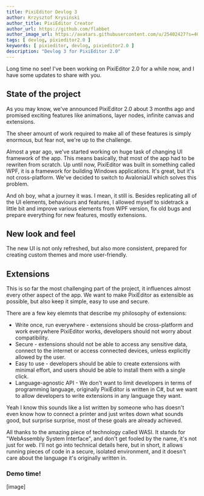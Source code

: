 ```yaml
---
title: PixiEditor Devlog 3
author: Krzysztof Krysiński
author_title: PixiEditor Creator
author_url: https://github.com/flabbet
author_image_url: https://avatars.githubusercontent.com/u/25402427?s=400&v=4
tags: [ devlog, pixieditor2.0 ]
keywords: [ pixieditor, devlog, pixieditor2.0 ]
description: "Devlog 3 for PixiEditor 2.0"
---
```


Long time no see! I've been working on PixiEditor 2.0 for a while now, and I have some updates to share with you.

## State of the project

As you may know, we've announced PixiEditor 2.0 about 3 months ago and promised exciting features like animations, layer nodes, infinite canvas and extensions.

The sheer amount of work required to make all of these features is simply enormous, but fear not, we're up to the challenge.

Almost a year ago, we've started working on huge task of changing UI framework of the app. This means basically, that most of the app had to be rewriten from scratch.
Up until now, PixiEditor was built in something called WPF, it is a framework for building Windows applications. It's great, but it's not cross-platform. We've decided to switch to AvaloniaUI which solves this problem.

And oh boy, what a journey it was. I mean, it still is. Besides replicating all of the UI elements, behaviours and features, I allowed myself to 
sidetrack a little bit and improve various elements from WPF version, fix old bugs and prepare everything for new features, mostly extensions.

## New look and feel

The new UI is not only refreshed, but also more consistent, prepared for creating custom themes and more user-friendly.

## Extensions

This is so far the most challenging part of the project, it influences almost every other aspect of the app. We want to make PixiEditor as extensible as possible, but also keep it simple, easy to use and secure.

There are a few key elemnts that describe my philosophy of extensions:

- Write once, run everywhere - extensions should be cross-platform and work everywhere PixiEditor works, developers should not worry about compatibility.
- Secure - extensions should not be able to access any sensitive data, connect to the internet or access connected devices, unless explicitly allowed by the user.
- Easy to use - developers should be able to create extensions with minimal effort, and users should be able to install them with a single click.
- Language-agnostic API - We don't want to limit developers in terms of programming language, originally PixiEditor is written in C#, but we want to allow developers to write extensions in any language they want.

Yeah I know this sounds like a list written by someone who has doesn't even know how to connect a printer and just writes down what sounds good, but surprise surprise, most of these goals are already achieved.

All thanks to the amazing piece of technology called WASI. It stands for "WebAssembly System Interface", and don't get fooled by the name, it's not just for web. 
I'll not go into technical details here, but in short, it allows running pieces of code in a secure, isolated environment, and it doesn't care about the language it's originally written in. 

### Demo time!

[image]

